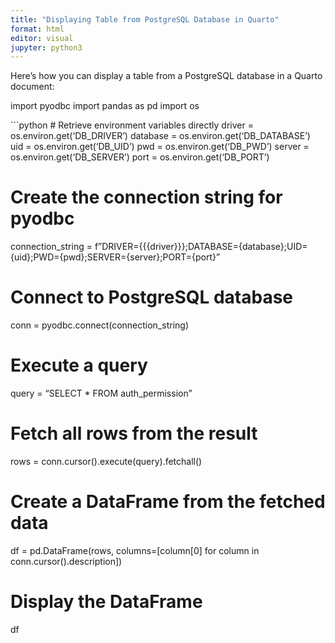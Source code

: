 ```yaml
---
title: "Displaying Table from PostgreSQL Database in Quarto"
format: html
editor: visual
jupyter: python3
---
```


Here's how you can display a table from a PostgreSQL database in a Quarto document:

import pyodbc
import pandas as pd
import os

```python
# Retrieve environment variables directly
driver = os.environ.get('DB_DRIVER')
database = os.environ.get('DB_DATABASE')
uid = os.environ.get('DB_UID')
pwd = os.environ.get('DB_PWD')
server = os.environ.get('DB_SERVER')
port = os.environ.get('DB_PORT')

# Create the connection string for pyodbc
connection_string = f"DRIVER={{{driver}}};DATABASE={database};UID={uid};PWD={pwd};SERVER={server};PORT={port}"

# Connect to PostgreSQL database
conn = pyodbc.connect(connection_string)

# Execute a query
query = "SELECT * FROM auth_permission"

# Fetch all rows from the result
rows = conn.cursor().execute(query).fetchall()

# Create a DataFrame from the fetched data
df = pd.DataFrame(rows, columns=[column[0] for column in conn.cursor().description])

# Display the DataFrame
df

